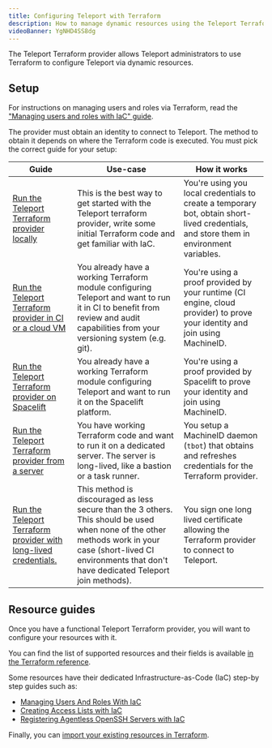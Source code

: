 ```yaml
---
title: Configuring Teleport with Terraform
description: How to manage dynamic resources using the Teleport Terraform provider.
videoBanner: YgNHD4SS8dg
---
```


The Teleport Terraform provider allows Teleport administrators to use Terraform to configure Teleport via
dynamic resources.

## Setup

For instructions on managing users and roles via Terraform, read
the ["Managing users and roles with IaC" guide](managing-resources/user-and-role.mdx).

The provider must obtain an identity to connect to Teleport. The method to obtain it depends on where the Terraform code
is executed. You must pick the correct guide for your setup:

| Guide                                                                                                               | Use-case                                                                                                                                                                                                         | How it works                                                                                                                           |
|---------------------------------------------------------------------------------------------------------------------|------------------------------------------------------------------------------------------------------------------------------------------------------------------------------------------------------------------|----------------------------------------------------------------------------------------------------------------------------------------|
| [Run the Teleport Terraform provider locally](./terraform-provider/local.mdx)                                       | This is the best way to get started with the Teleport terraform provider, write some initial Terraform code and get familiar with IaC.                                                                           | You're using you local credentials to create a temporary bot, obtain short-lived credentials, and store them in environment variables. |
| [Run the Teleport Terraform provider in CI or a cloud VM](./terraform-provider/ci-or-cloud.mdx)                     | You already have a working Terraform module configuring Teleport and want to run it in CI to benefit from review and audit capabilities from your versioning system (e.g. git).                                  | You're using a proof provided by your runtime (CI engine, cloud provider) to prove your identity and join using MachineID.             |
| [Run the Teleport Terraform provider on Spacelift](./terraform-provider/spacelift.mdx)                              | You already have a working Terraform module configuring Teleport and want to run it on the Spacelift platform.                                                                                                   | You're using a proof provided by Spacelift to prove your identity and join using MachineID.                                            |
| [Run the Teleport Terraform provider from a server](./terraform-provider/dedicated-server.mdx)                      | You have working Terraform code and want to run it on a dedicated server. The server is long-lived, like a bastion or a task runner.                                                                             | You setup a MachineID daemon (`tbot`) that obtains and refreshes credentials for the Terraform provider.                               |
| [Run the Teleport Terraform provider with long-lived credentials.](./terraform-provider/long-lived-credentials.mdx) | This method is discouraged as less secure than the 3 others. This should be used when none of the other methods work in your case (short-lived CI environments that don't have dedicated Teleport join methods). | You sign one long lived certificate allowing the Terraform provider to connect to Teleport.                                            |

## Resource guides

Once you have a functional Teleport Terraform provider, you will want to configure your resources with it. 

You can find the list of supported resources and their fields is
available [in the Terraform reference](../../reference/terraform-provider.mdx).

Some resources have their dedicated Infrastructure-as-Code (IaC) step-by step guides such as:
- [Managing Users And Roles With IaC](managing-resources/user-and-role.mdx)
- [Creating Access Lists with IaC](managing-resources/access-list.mdx)
- [Registering Agentless OpenSSH Servers with IaC](managing-resources/agentless-ssh-servers.mdx)

Finally, you can [import your existing resources in Terraform](managing-resources/import-existing-resources.mdx).